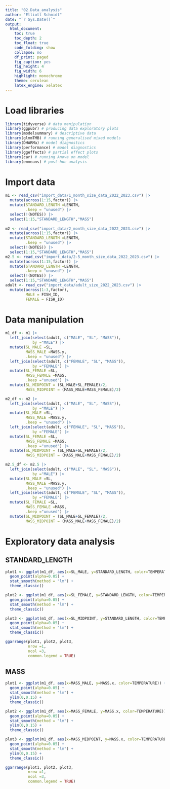```yaml
---
title: "02.Data_analysis"
author: "Elliott Schmidt"
date: "`r Sys.Date()`"
output: 
  html_document: 
    toc: true  
    toc_depth: 2
    toc_float: true
    code_folding: show
    collapse: no
    df_print: paged
    fig_caption: yes
    fig_height: 4
    fig_width: 6
    highlight: monochrome
    theme: cerulean
    latex_engine: xelatex
---
```


# Load libraries

```r
library(tidyverse) # data manipulation
library(ggpubr) # producing data exploratory plots
library(modelsummary) # descriptive data 
library(glmmTMB) # running generalised mixed models 
library(DHARMa) # model diagnostics 
library(performance) # model diagnostics  
library(ggeffects) # partial effect plots 
library(car) # running Anova on model 
library(emmeans) # post-hoc analysis
``` 

# Import data 

```r
m1 <- read_csv("import_data/1_month_size_data_2022_2023.csv") |> 
  mutate(across(1:15,factor)) |> 
  mutate(STANDARD_LENGTH =LENGTH, 
         .keep = "unused") |> 
  select(!(NOTES)) |> 
  select(1:15,"STANDARD_LENGTH","MASS")
           
m2 <- read_csv("import_data/2_month_size_data_2022_2023.csv") |> 
  mutate(across(1:15,factor)) |> 
  mutate(STANDARD_LENGTH =LENGTH, 
         .keep = "unused") |> 
  select(!(NOTES)) |> 
  select(1:15,"STANDARD_LENGTH","MASS")
m2.5 <- read_csv("import_data/2-5_month_size_data_2022_2023.csv") |> 
  mutate(across(1:15,factor)) |> 
  mutate(STANDARD_LENGTH =LENGTH, 
         .keep = "unused") |> 
  select(!(NOTES)) |> 
  select(1:15,"STANDARD_LENGTH","MASS")
adult <- read_csv("import_data/adult_size_2022_2023.csv") |> 
  mutate(across(1:3,factor), 
         MALE = FISH_ID, 
         FEMALE = FISH_ID)
```

# Data manipulation 

```r
m1_df <- m1 |> 
  left_join(select(adult, c("MALE", "SL", "MASS")), 
            by ="MALE") |> 
  mutate(SL_MALE =SL, 
         MASS_MALE =MASS.y, 
         .keep = "unused") |>
  left_join(select(adult, c("FEMALE", "SL", "MASS")), 
            by ="FEMALE") |> 
  mutate(SL_FEMALE =SL, 
         MASS_FEMALE =MASS, 
         .keep ="unused") |> 
  mutate(SL_MIDPOINT = (SL_MALE+SL_FEMALE)/2, 
         MASS_MIDPOINT = (MASS_MALE+MASS_FEMALE)/2)

m2_df <- m2 |> 
  left_join(select(adult, c("MALE", "SL", "MASS")), 
            by ="MALE") |> 
  mutate(SL_MALE =SL, 
         MASS_MALE =MASS.y, 
         .keep = "unused") |>
  left_join(select(adult, c("FEMALE", "SL", "MASS")), 
            by ="FEMALE") |> 
  mutate(SL_FEMALE =SL, 
         MASS_FEMALE =MASS, 
         .keep ="unused") |> 
  mutate(SL_MIDPOINT = (SL_MALE+SL_FEMALE)/2, 
         MASS_MIDPOINT = (MASS_MALE+MASS_FEMALE)/2)

m2.5_df <- m2.5 |> 
  left_join(select(adult, c("MALE", "SL", "MASS")), 
            by ="MALE") |> 
  mutate(SL_MALE =SL, 
         MASS_MALE =MASS.y, 
         .keep = "unused") |>
  left_join(select(adult, c("FEMALE", "SL", "MASS")), 
            by ="FEMALE") |> 
  mutate(SL_FEMALE =SL, 
         MASS_FEMALE =MASS, 
         .keep ="unused") |> 
  mutate(SL_MIDPOINT = (SL_MALE+SL_FEMALE)/2, 
         MASS_MIDPOINT = (MASS_MALE+MASS_FEMALE)/2)
```

# Exploratory data analysis {.tabset}

## STANDARD_LENGTH

```r
plot1 <- ggplot(m1_df, aes(x=SL_MALE, y=STANDARD_LENGTH, color=TEMPERATURE)) +
  geom_point(alpha=0.05) + 
  stat_smooth(method = "lm") + 
  theme_classic()

plot2 <- ggplot(m1_df, aes(x=SL_FEMALE, y=STANDARD_LENGTH, color=TEMPERATURE)) +
  geom_point(alpha=0.05) + 
  stat_smooth(method = "lm") + 
  theme_classic()

plot3 <- ggplot(m1_df, aes(x=SL_MIDPOINT, y=STANDARD_LENGTH, color=TEMPERATURE)) +
  geom_point(alpha=0.05) + 
  stat_smooth(method = "lm") + 
  theme_classic()

ggarrange(plot1, plot2, plot3, 
          nrow =1, 
          ncol =3, 
          common.legend = TRUE)
```

## MASS

```r
plot1 <- ggplot(m1_df, aes(x=MASS_MALE, y=MASS.x, color=TEMPERATURE)) +
  geom_point(alpha=0.05) + 
  stat_smooth(method = "lm") +
  ylim(0,0.15) +
  theme_classic()

plot2 <- ggplot(m1_df, aes(x=MASS_FEMALE, y=MASS.x, color=TEMPERATURE)) +
  geom_point(alpha=0.05) + 
  stat_smooth(method = "lm") + 
  ylim(0,0.15) +
  theme_classic()

plot3 <- ggplot(m1_df, aes(x=MASS_MIDPOINT, y=MASS.x, color=TEMPERATURE)) +
  geom_point(alpha=0.05) + 
  stat_smooth(method = "lm") + 
  ylim(0,0.15) +
  theme_classic()

ggarrange(plot1, plot2, plot3, 
          nrow =1, 
          ncol =3, 
          common.legend = TRUE)
```

## {-}


